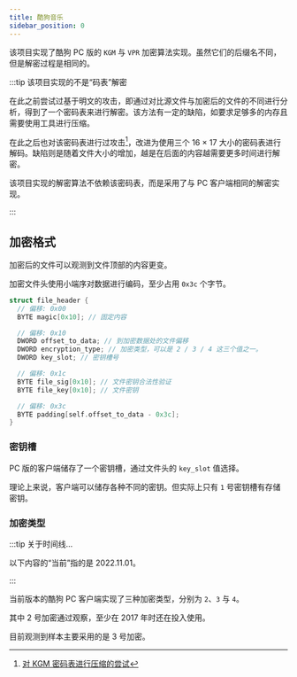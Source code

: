 ```yaml
---
title: 酷狗音乐
sidebar_position: 0
---
```



该项目实现了酷狗 PC 版的 `KGM` 与 `VPR` 加密算法实现。<!--
-->虽然它们的后缀名不同，但是解密过程是相同的。

:::tip 该项目实现的不是“码表”解密

在此之前尝试过基于明文的攻击，即通过对比源文件与加密后的文件的不同进行分析，得到了一个<!--
--><Ruby caption="xor pad">密码表</Ruby>来进行解密。<!--
-->该方法有一定的缺陷，如要求足够多的内存且需要使用工具进行压缩。

在此之后也对该密码表进行过攻击[^1]，改进为使用三个 16 × 17 大小的密码表进行解码。<!--
-->缺陷则是随着文件大小的增加，越是在后面的内容越需要更多时间进行解密。

该项目实现的解密算法不依赖该密码表，而是采用了与 PC 客户端相同的解密实现。

[^1]: [对 KGM 密码表进行压缩的尝试](https://github.com/jixunmoe/kugou-crypto/blob/v1.0.3/src/cli/compress-mask.ts#L11)

:::

## 加密格式

加密后的文件可以观测到文件顶部的内容更变。

加密文件头使用<Ruby caption="Little Endian">小端序</Ruby>对数据进行编码，至少占用
`0x3c` 个字节。

```c title="文件头格式"
struct file_header {
  // 偏移: 0x00
  BYTE magic[0x10]; // 固定内容

  // 偏移: 0x10
  DWORD offset_to_data; // 到加密数据处的文件偏移
  DWORD encryption_type; // 加密类型，可以是 2 / 3 / 4 这三个值之一。
  DWORD key_slot; // 密钥槽号

  // 偏移: 0x1c
  BYTE file_sig[0x10]; // 文件密钥合法性验证
  BYTE file_key[0x10]; // 文件密钥

  // 偏移: 0x3c
  BYTE padding[self.offset_to_data - 0x3c];
}
```

### 密钥槽

PC 版的客户端储存了一个<Ruby caption="slot key">密钥槽</Ruby>，通过文件头的
`key_slot` 值选择。

理论上来说，客户端可以储存各种不同的密钥。但实际上只有 `1` 号密钥槽有存储密钥。

### 加密类型

:::tip 关于时间线…

以下内容的“当前”指的是 2022.11.01。

:::

当前版本的酷狗 PC 客户端实现了三种加密类型，分别为 `2`、`3` 与 `4`。

其中 2 号加密通过观察，至少在 2017 年时还在投入使用。

目前观测到样本主要采用的是 3 号加密。
